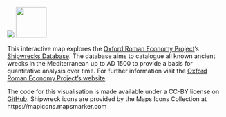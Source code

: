 <img src="images/oxrep_banner.jpg">
<img src="images/Augustus_Foundation_logo.jpg" height="71px" style="float=left;">

<p>

This interactive map explores the <a href="http://oxrep.classics.ox.ac.uk" target="_blank">Oxford Roman Economy Project</a>’s <a href="http://oxrep.classics.ox.ac.uk/databases/shipwrecks_database/" target="_blank">Shipwrecks Database</a>. The database aims to catalogue all known ancient wrecks in the Mediterranean up to AD 1500 to provide a basis for quantitative analysis over time. For further information visit the <a href="http://oxrep.classics.ox.ac.uk/databases/shipwrecks_database/" target="_blank">Oxford Roman Economy Project’s website</a>.

</p>

<p>
The code for this visualisation is made available under a CC-BY license on <a href="https://github.com/ox-it/Live-Data_Case-Studies/tree/gh-pages/2016/Oxford-Roman-Economy-Project">GitHub</a>. Shipwreck icons are provided by the Maps Icons Collection at https://mapicons.mapsmarker.com
</p>
